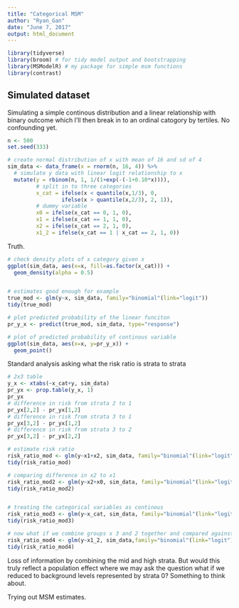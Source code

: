 ```yaml
---
title: "Categorical MSM"
author: "Ryan_Gan"
date: "June 7, 2017"
output: html_document
---
```


```r
library(tidyverse) 
library(broom) # for tidy model output and bootstrapping
library(MSModelR) # my package for simple msm functions
library(contrast)
```

## Simulated dataset

Simulating a simple continous distribution and a linear relationship with binary outcome which I'll then break in to an ordinal catogory by tertiles. No confounding yet.

```r
n <- 500
set.seed(333)

# create normal distribution of x with mean of 16 and sd of 4
sim_data <- data_frame(x = rnorm(n, 16, 4)) %>% 
  # simulate y data with linear logit relationship to x
  mutate(y = rbinom(n, 1, 1/(1+exp(-(-1+0.10*x)))),
         # split in to three categories
         x_cat = ifelse(x < quantile(x,1/3), 0,
                 ifelse(x > quantile(x,2/3), 2, 1)),
         # dummy variable
         x0 = ifelse(x_cat == 0, 1, 0),
         x1 = ifelse(x_cat == 1, 1, 0),
         x2 = ifelse(x_cat == 2, 1, 0),
         x1_2 = ifelse(x_cat == 1 | x_cat == 2, 1, 0))
```

Truth.
  
```r
# check density plots of x category given x
ggplot(sim_data, aes(x=x, fill=as.factor(x_cat))) +
  geom_density(alpha = 0.5)


# estimates good enough for example
true_mod <- glm(y~x, sim_data, family="binomial"(link="logit"))
tidy(true_mod)

# plot predicted probability of the linear funciton
pr_y_x <- predict(true_mod, sim_data, type="response")

# plot of predicted probability of continous variable
ggplot(sim_data, aes(x=x, y=pr_y_x)) +
  geom_point()

```

Standard analysis asking what the risk ratio is strata to strata

```r
# 2x3 table
y_x <- xtabs(~x_cat+y, sim_data)
pr_yx <- prop.table(y_x, 1)
pr_yx
# difference in risk from strata 2 to 1
pr_yx[2,2] - pr_yx[1,2]
# difference in risk from strata 3 to 1
pr_yx[3,2] - pr_yx[1,2]
# difference in risk from strata 3 to 2
pr_yx[3,2] - pr_yx[2,2]

# estimate risk ratio
risk_ratio_mod <- glm(y~x1+x2, sim_data, family="binomial"(link="logit"))
tidy(risk_ratio_mod)

# comparing difference in x2 to x1
risk_ratio_mod2 <- glm(y~x2+x0, sim_data, family="binomial"(link="logit"))
tidy(risk_ratio_mod2)


# treating the categorical variables as continous
risk_ratio_mod3 <- glm(y~x_cat, sim_data, family="binomial"(link="logit"))
tidy(risk_ratio_mod3)

# now what if we combine groups x 3 and 2 together and compared against 1
risk_ratio_mod4 <- glm(y~x1_2, sim_data,family="binomial"(link="logit"))
tidy(risk_ratio_mod4)
```

Loss of information by combining the mid and high strata. But would this truly reflect a population effect where we may ask the question what if we reduced to background levels represented by strata 0? Something to think about.

Trying out MSM estimates.
